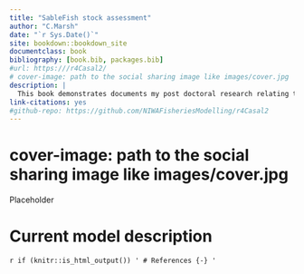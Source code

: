 ```yaml
--- 
title: "SableFish stock assessment"
author: "C.Marsh"
date: "`r Sys.Date()`"
site: bookdown::bookdown_site
documentclass: book
bibliography: [book.bib, packages.bib]
#url: https:///r4Casal2/
# cover-image: path to the social sharing image like images/cover.jpg
description: |
  This book demonstrates documents my post doctoral research relating to the SableFish fishery.
link-citations: yes
#github-repo: https://github.com/NIWAFisheriesModelling/r4Casal2
---
```


# cover-image: path to the social sharing image like images/cover.jpg

Placeholder



<!--chapter:end:index.Rmd-->

# Current model description {#modeldescription}







<!--chapter:end:01-ListOfKeyFunctionsWithDescription.Rmd-->

`r if (knitr::is_html_output()) '
# References {-}
'`

<!--chapter:end:10-references.Rmd-->

